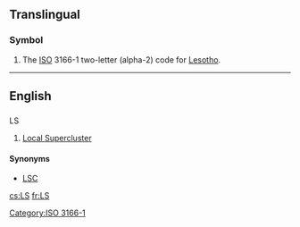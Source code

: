 {{also|.ls|l's|L's}}
==Translingual==

===Symbol===
{{head|mul|symbol}}
# The [[ISO]] 3166-1 two-letter (alpha-2) code for  [[Lesotho]].

[[Category:ISO 3166-1]]

----
==English==

==={{abbreviation-old|en}}===
; LS

# {{astronomy}} [[Local Supercluster]]

====Synonyms====
* {{sense|Local Supercluster}} [[LSC]]

[[cs:LS]]
[[fr:LS]]